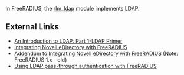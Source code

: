 In FreeRADIUS, the [[rlm_ldap]] module implements LDAP.

==External Links==

* [http://www.novell.com/coolsolutions/feature/15359.html An Introduction to LDAP: Part 1-LDAP Primer]
* [https://www.netiq.com/documentation/edir_radius/ Integrating Novell eDirectory with FreeRADIUS]
* [http://www.novell.com/coolsolutions/feature/15383.html Addendum to Integrating Novell eDirectory with FreeRADIUS] (Note: FreeRADIUS 1.x - old)
* [http://confluence.diamond.ac.uk/display/PAAUTH/Using+LDAP+as+authentication+source Using LDAP pass-through authentication with FreeRADIUS]
